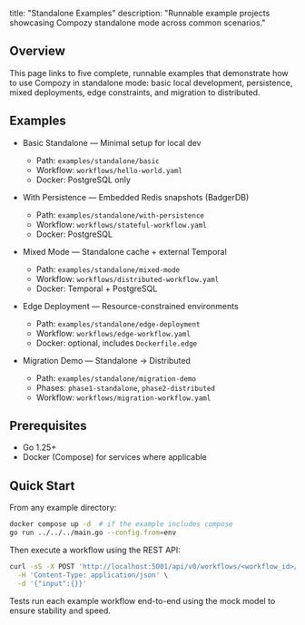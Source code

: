 title: "Standalone Examples"
description: "Runnable example projects showcasing Compozy standalone mode across common scenarios."


## Overview

This page links to five complete, runnable examples that demonstrate how to use Compozy in standalone mode: basic local development, persistence, mixed deployments, edge constraints, and migration to distributed.

## Examples

- Basic Standalone — Minimal setup for local dev
  - Path: `examples/standalone/basic`
  - Workflow: `workflows/hello-world.yaml`
  - Docker: PostgreSQL only

- With Persistence — Embedded Redis snapshots (BadgerDB)
  - Path: `examples/standalone/with-persistence`
  - Workflow: `workflows/stateful-workflow.yaml`
  - Docker: PostgreSQL

- Mixed Mode — Standalone cache + external Temporal
  - Path: `examples/standalone/mixed-mode`
  - Workflow: `workflows/distributed-workflow.yaml`
  - Docker: Temporal + PostgreSQL

- Edge Deployment — Resource-constrained environments
  - Path: `examples/standalone/edge-deployment`
  - Workflow: `workflows/edge-workflow.yaml`
  - Docker: optional, includes `Dockerfile.edge`

- Migration Demo — Standalone → Distributed
  - Path: `examples/standalone/migration-demo`
  - Phases: `phase1-standalone`, `phase2-distributed`
  - Workflow: `workflows/migration-workflow.yaml`

## Prerequisites

- Go 1.25+
- Docker (Compose) for services where applicable

## Quick Start

From any example directory:
```bash
docker compose up -d  # if the example includes compose
go run ../../../main.go --config.from=env
```

Then execute a workflow using the REST API:
```bash
curl -sS -X POST 'http://localhost:5001/api/v0/workflows/<workflow_id>/executions' \
  -H 'Content-Type: application/json' \
  -d '{"input":{}}'
```

<Callout type="info">Tests run each example workflow end-to-end using the mock model to ensure stability and speed.</Callout>

